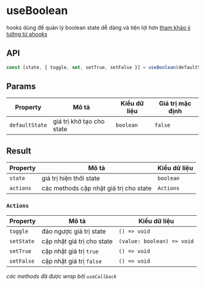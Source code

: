 
<Meta title="hooks/useBoolean" />

# useBoolean

hooks dùng để quản lý boolean state dễ dàng và tiện lợi hơn
[tham khảo ý tưởng từ ahooks](https://ahooks.js.org/hooks/use-boolean)

## API

```js
const [state, { toggle, set, setTrue, setFalse }] = useBoolean(defaultState)
```

## Params

| Property       | Mô tả                     | Kiểu dữ liệu | Giá trị mặc định |
| -------------- | ------------------------- | ------------ | ---------------- |
| `defaultState` | giá trị khở tạo cho state | `boolean`    | `false`          |

## Result

| Property  | Mô tả                                  | Kiểu dữ liệu |
| --------- | -------------------------------------- | ------------ |
| `state`   | giá trị hiện thời state                | `boolean`    |
| `actions` | các methods cập nhật giá trị cho state | `Actions`    |

### `Actions`

| Property   | Mô tả                      | Kiểu dữ liệu               |
| ---------- | -------------------------- | -------------------------- |
| `toggle`   | đảo ngược giá trị state    | `() => void`               |
| `setState` | cập nhật giá trị cho state | `(value: boolean) => void` |
| `setTrue`  | cập nhật giá trị `true`    | `() => void`               |
| `setFalse` | cập nhật giá trị `false`   | `() => void`               |

_các methods đã được wrap bởi `useCallback`_
